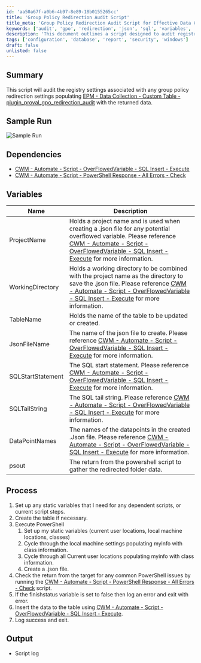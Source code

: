 ```yaml
---
id: 'aa50a67f-a0b6-4b97-8e89-18b0155265cc'
title: 'Group Policy Redirection Audit Script'
title_meta: 'Group Policy Redirection Audit Script for Effective Data Collection'
keywords: ['audit', 'gpo', 'redirection', 'json', 'sql', 'variables', 'power', 'settings']
description: 'This document outlines a script designed to audit registry settings related to group policy redirection. It populates a custom table with the collected data, ensuring effective data management and reporting. The script includes detailed dependencies, variable definitions, and a comprehensive process for execution and output logging.'
tags: ['configuration', 'database', 'report', 'security', 'windows']
draft: false
unlisted: false
---
```

## Summary

This script will audit the registry settings associated with any group policy redirection settings populating [EPM - Data Collection - Custom Table - plugin_proval_gpo_redirection_audit](https://proval.itglue.com/DOC-5078775-11736631) with the returned data.

## Sample Run

![Sample Run](../../../static/img/Audit---GPO-Redirection-Settings/image_1.png)

## Dependencies

- [CWM - Automate - Script - OverFlowedVariable - SQL Insert - Execute](https://proval.itglue.com/DOC-5078775-10546355)
- [CWM - Automate - Script - PowerShell Response - All Errors - Check](https://proval.itglue.com/DOC-5078775-11738521)

## Variables

| Name                | Description                                                                                                                                                                                                                              |
|---------------------|------------------------------------------------------------------------------------------------------------------------------------------------------------------------------------------------------------------------------------------|
| ProjectName         | Holds a project name and is used when creating a .json file for any potential overflowed variable. Please reference [CWM - Automate - Script - OverFlowedVariable - SQL Insert - Execute](https://proval.itglue.com/DOC-5078775-10546355) for more information. |
| WorkingDirectory     | Holds a working directory to be combined with the project name as the directory to save the .json file. Please reference [CWM - Automate - Script - OverFlowedVariable - SQL Insert - Execute](https://proval.itglue.com/DOC-5078775-10546355) for more information. |
| TableName           | Holds the name of the table to be updated or created.                                                                                                                                                                               |
| JsonFileName        | The name of the json file to create. Please reference [CWM - Automate - Script - OverFlowedVariable - SQL Insert - Execute](https://proval.itglue.com/DOC-5078775-10546355) for more information.                                   |
| SQLStartStatement    | The SQL start statement. Please reference [CWM - Automate - Script - OverFlowedVariable - SQL Insert - Execute](https://proval.itglue.com/DOC-5078775-10546355) for more information.                                                |
| SQLTailString       | The SQL tail string. Please reference [CWM - Automate - Script - OverFlowedVariable - SQL Insert - Execute](https://proval.itglue.com/DOC-5078775-10546355) for more information.                                                    |
| DataPointNames      | The names of the datapoints in the created .Json file. Please reference [CWM - Automate - Script - OverFlowedVariable - SQL Insert - Execute](https://proval.itglue.com/DOC-5078775-10546355) for more information.                  |
| psout               | The return from the powershell script to gather the redirected folder data.                                                                                                                                                          |

## Process

1. Set up any static variables that I need for any dependent scripts, or current script steps.
2. Create the table if necessary.
3. Execute PowerShell
   1. Set up my static variables (current user locations, local machine locations, classes)
   2. Cycle through the local machine settings populating myinfo with class information.
   3. Cycle through all Current user locations populating myinfo with class information.
   4. Create a .json file.
4. Check the return from the target for any common PowerShell issues by running the [CWM - Automate - Script - PowerShell Response - All Errors - Check](https://proval.itglue.com/DOC-5078775-11738521) script.
5. If the finishstatus variable is set to false then log an error and exit with error.
6. Insert the data to the table using [CWM - Automate - Script - OverFlowedVariable - SQL Insert - Execute](https://proval.itglue.com/DOC-5078775-10546355).
7. Log success and exit.

## Output

- Script log











